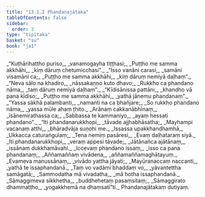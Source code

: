 ```yaml
---
title: "13.1.2 Phandanajātaka"
tableOfContents: false
sidebar:
  order: 3
type: "tipitaka"
basket: "su"
book: "ja1"
---
```



<DynamicBreadcrumb />

<Division number="14" book="ja1">

<Paragraph number="2398" type="verses" book="ja1">
_“Kuṭhārihattho puriso,_  
_vanamogayha tiṭṭhasi;_  
_Puṭṭho me samma akkhāhi,_  
_kiṃ dāruṃ chetumicchasi”._  

</Paragraph>

</Division>
<Division number="15" book="ja1">

<Paragraph number="2399" type="verses" book="ja1">
_“Isso vanāni carasi,_  
_samāni visamāni ca;_  
_Puṭṭho me samma akkhāhi,_  
_kiṃ dāruṃ nemiyā daḷhaṃ”._  

</Paragraph>

</Division>
<Division number="16" book="ja1">

<Paragraph number="2400" type="verses" book="ja1">
_“Neva sālo na khadiro,_  
_nāssakaṇṇo kuto dhavo;_  
_Rukkho ca phandano nāma,_  
_taṃ dāruṃ nemiyā daḷhaṃ”._  

</Paragraph>

</Division>
<Division number="17" book="ja1">

<Paragraph number="2401" type="verses" book="ja1">
_“Kīdisānissa pattāni,_  
_khandho vā pana kīdiso;_  
_Puṭṭho me samma akkhāhi,_  
_yathā jānemu phandanaṃ”._  

</Paragraph>

</Division>
<Division number="18" book="ja1">

<Paragraph number="2402" type="verses" book="ja1">
_“Yassa sākhā palambanti,_  
_namanti na ca bhañjare;_  
_So rukkho phandano nāma,_  
_yassa mūle ahaṃ ṭhito._  

</Paragraph>

</Division>
<Division number="19" book="ja1">

<Paragraph number="2403" type="verses" book="ja1">
_Arānaṃ cakkanābhīnaṃ,_  
_īsānemirathassa ca;_  
_Sabbassa te kammaniyo,_  
_ayaṃ hessati phandano”._  

</Paragraph>

</Division>
<Division number="20" book="ja1">

<Paragraph number="2404" type="verses" book="ja1">
_“Iti phandanarukkhopi,_  
_tāvade ajjhabhāsatha;_  
_Mayhampi vacanaṃ atthi,_  
_bhāradvāja suṇohi me._  

</Paragraph>

</Division>
<Division number="21" book="ja1">

<Paragraph number="2405" type="verses" book="ja1">
_Issassa upakkhandhamhā,_  
_Ukkacca caturaṅgulaṃ;_  
_Tena nemiṃ pasāresi,_  
_Evaṃ daḷhataraṃ siyā._  

</Paragraph>

</Division>
<Division number="22" book="ja1">

<Paragraph number="2406" type="verses" book="ja1">
_Iti phandanarukkhopi,_  
_veraṃ appesi tāvade;_  
_Jātānañca ajātānaṃ,_  
_issānaṃ dukkhamāvahi._  

</Paragraph>

</Division>
<Division number="23" book="ja1">

<Paragraph number="2407" type="verses" book="ja1">
_Iccevaṃ phandano issaṃ,_  
_isso ca pana phandanaṃ;_  
_Aññamaññaṃ vivādena,_  
_aññamaññamaghātayuṃ._  

</Paragraph>

</Division>
<Division number="24" book="ja1">

<Paragraph number="2408" type="verses" book="ja1">
_Evameva manussānaṃ,_  
_vivādo yattha jāyati;_  
_Mayūranaccaṃ naccanti,_  
_yathā te issaphandanā._  

</Paragraph>

</Division>
<Division number="25" book="ja1">

<Paragraph number="2409" type="verses" book="ja1">
_Taṃ vo vadāmi bhaddaṃ vo,_  
_yāvantettha samāgatā;_  
_Sammodatha mā vivadatha,_  
_mā hotha issaphandanā._  

</Paragraph>

</Division>
<Division number="26" book="ja1">

<Paragraph number="2410" type="verses" book="ja1">
_Sāmaggimeva sikkhetha,_  
_buddhehetaṃ pasaṃsitaṃ;_  
_Sāmaggirato dhammaṭṭho,_  
_yogakkhemā na dhaṃsatī”ti._  


</Paragraph>
</Division>

<Paragraph number="2411" type="center" book="ja1">
Phandanajātakaṃ dutiyaṃ.
</Paragraph>